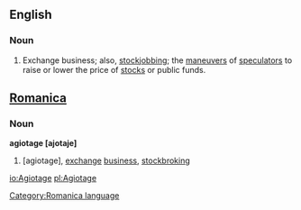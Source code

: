 ==English==
===Noun===
#Exchange business; also, [[stockjobbing]]; the [[maneuver]]s of [[speculator]]s to raise or lower the price of [[stock]]s or public funds.

==[[Romanica]]==
[[Category:Romanica language]]
===Noun===
<b>agiotage [ajotaje]</b>
#[agiotage], [[exchange]] [[business]], [[stockbroking]]

[[io:Agiotage]]
[[pl:Agiotage]]